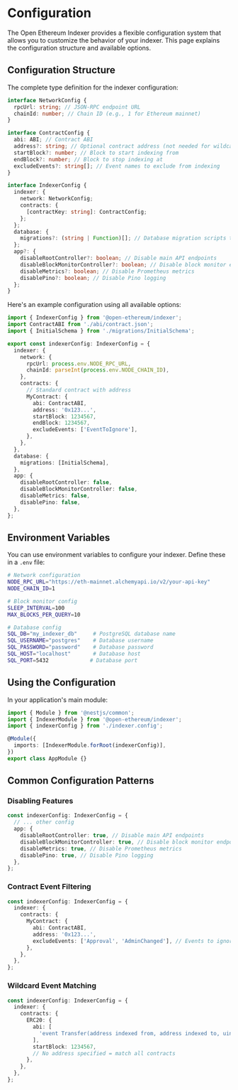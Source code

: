 # Configuration

The Open Ethereum Indexer provides a flexible configuration system that allows you to customize the behavior of your indexer. This page explains the configuration structure and available options.

## Configuration Structure

The complete type definition for the indexer configuration:

```typescript
interface NetworkConfig {
  rpcUrl: string; // JSON-RPC endpoint URL
  chainId: number; // Chain ID (e.g., 1 for Ethereum mainnet)
}

interface ContractConfig {
  abi: ABI; // Contract ABI
  address?: string; // Optional contract address (not needed for wildcard events)
  startBlock?: number; // Block to start indexing from
  endBlock?: number; // Block to stop indexing at
  excludeEvents?: string[]; // Event names to exclude from indexing
}

interface IndexerConfig {
  indexer: {
    network: NetworkConfig;
    contracts: {
      [contractKey: string]: ContractConfig;
    };
  };
  database: {
    migrations?: (string | Function)[]; // Database migration scripts to apply
  };
  app?: {
    disableRootController?: boolean; // Disable main API endpoints
    disableBlockMonitorController?: boolean; // Disable block monitor endpoints
    disableMetrics?: boolean; // Disable Prometheus metrics
    disablePino?: boolean; // Disable Pino logging
  };
}
```

Here's an example configuration using all available options:

```typescript
import { IndexerConfig } from '@open-ethereum/indexer';
import ContractABI from './abi/contract.json';
import { InitialSchema } from './migrations/InitialSchema';

export const indexerConfig: IndexerConfig = {
  indexer: {
    network: {
      rpcUrl: process.env.NODE_RPC_URL,
      chainId: parseInt(process.env.NODE_CHAIN_ID),
    },
    contracts: {
      // Standard contract with address
      MyContract: {
        abi: ContractABI,
        address: '0x123...',
        startBlock: 1234567,
        endBlock: 1234567,
        excludeEvents: ['EventToIgnore'],
      },
    },
  },
  database: {
    migrations: [InitialSchema],
  },
  app: {
    disableRootController: false,
    disableBlockMonitorController: false,
    disableMetrics: false,
    disablePino: false,
  },
};
```

## Environment Variables

You can use environment variables to configure your indexer. Define these in a `.env` file:

```bash
# Network configuration
NODE_RPC_URL="https://eth-mainnet.alchemyapi.io/v2/your-api-key"
NODE_CHAIN_ID=1

# Block monitor config
SLEEP_INTERVAL=100
MAX_BLOCKS_PER_QUERY=10

# Database config
SQL_DB="my_indexer_db"     # PostgreSQL database name
SQL_USERNAME="postgres"    # Database username
SQL_PASSWORD="password"    # Database password
SQL_HOST="localhost"       # Database host
SQL_PORT=5432             # Database port
```

## Using the Configuration

In your application's main module:

```typescript
import { Module } from '@nestjs/common';
import { IndexerModule } from '@open-ethereum/indexer';
import { indexerConfig } from './indexer.config';

@Module({
  imports: [IndexerModule.forRoot(indexerConfig)],
})
export class AppModule {}
```

## Common Configuration Patterns

### Disabling Features

```typescript
const indexerConfig: IndexerConfig = {
  // ... other config
  app: {
    disableRootController: true, // Disable main API endpoints
    disableBlockMonitorController: true, // Disable block monitor endpoints
    disableMetrics: true, // Disable Prometheus metrics
    disablePino: true, // Disable Pino logging
  },
};
```

### Contract Event Filtering

```typescript
const indexerConfig: IndexerConfig = {
  indexer: {
    contracts: {
      MyContract: {
        abi: ContractABI,
        address: '0x123...',
        excludeEvents: ['Approval', 'AdminChanged'], // Events to ignore
      },
    },
  },
};
```

### Wildcard Event Matching

```typescript
const indexerConfig: IndexerConfig = {
  indexer: {
    contracts: {
      ERC20: {
        abi: [
          'event Transfer(address indexed from, address indexed to, uint256 value)',
        ],
        startBlock: 1234567,
        // No address specified = match all contracts
      },
    },
  },
};
```
